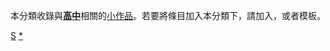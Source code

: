 {{Catnav|頁面分類|社会科学|教育|教育组织|学校|高中}}
{{hiddencat}}
{{WPSS-cat}}

本分類收錄與'''[[高中|高中]]'''相關的[[Wikipedia:小作品|小作品]]。若要將條目加入本分類下，請加入'''{{tl|Seni-stub}}'''，或者'''{{tl|高中小作品}}'''模板。

[[Category:中学小作品|S]]
[[Category:高级中学|*]]